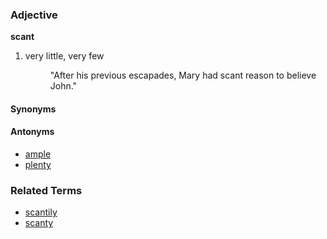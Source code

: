 ===Adjective===
'''scant'''

# very little, very few
#:  "After his previous escapades, Mary had scant reason to believe John."

====Synonyms====

====Antonyms====
*[[ample]]
*[[plenty]]

===Related Terms===
*[[scantily]]
*[[scanty]]